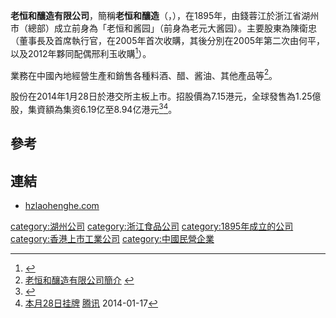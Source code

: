 '''老恒和釀造有限公司'''，簡稱'''老恒和釀造'''（'''{{lang-en|HONWORLD GROUP LIMITED}}'''，{{hkex|2226}}），在1895年，由錢蓉江於浙江省湖州市（總部）成立前身為「老恒和酱园」（前身為老元大酱园）。主要股東為陳衛忠（董事長及首席執行官，在2005年首次收購，其後分別在2005年第二次由何平，以及2012年夥同配偶邢利玉收購<ref>{{Cite web |url=http://www.hkexnews.hk/listedco/listconews/SEHK/2014/0116/02226_1820412/C116.pdf |title=老恒和釀造有限公司招股資料（歷史） |access-date=2014-01-29 |archive-date=2021-01-22 |archive-url=https://web.archive.org/web/20210122103407/https://www1.hkexnews.hk/listedco/listconews/sehk/2014/0116/02226_1820412/c116.pdf |dead-url=no }}</ref>）。

業務在中國內地經營生產和銷售各種料酒、醋、酱油、其他產品等<ref>[http://www.hzlaohenghe.com/about.php?typeid=10 老恒和釀造有限公司簡介] {{webarchive|url=https://web.archive.org/web/20140201123948/http://www.hzlaohenghe.com/about.php?typeid=10 |date=2014-02-01 }}</ref>。

股份在2014年1月28日於港交所主板上市。招股價為7.15港元，全球發售為1.25億股，集資額為集资6.19亿至8.94亿港元<ref>{{Cite web |url=http://www.hkexnews.hk/listedco/listconews/SEHK/2014/0116/02226_1820412/C102.pdf |title=老恒和釀造有限公司招股資料 |access-date=2014-01-29 |archive-date=2021-01-22 |archive-url=https://web.archive.org/web/20210122094028/https://www1.hkexnews.hk/listedco/listconews/sehk/2014/0116/02226_1820412/c102.pdf |dead-url=no }}</ref><ref>[http://finance.qq.com/a/20140117/001658.htm老恒和酿造首日超购逾百倍 本月28日挂牌] [[腾讯|腾讯]] 2014-01-17</ref>。

==參考==
{{reflist}}

==連結==
*[http://www.hzlaohenghe.com hzlaohenghe.com] {{Wayback|url=http://www.hzlaohenghe.com/ |date=20210205142306 }}

[[category:湖州公司|category:湖州公司]]
[[category:浙江食品公司|category:浙江食品公司]]
[[category:1895年成立的公司|category:1895年成立的公司]]
[[category:香港上市工業公司|category:香港上市工業公司]]
[[category:中國民營企業|category:中國民營企業]]
